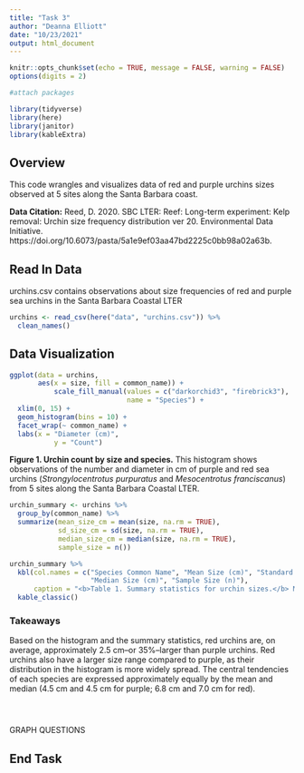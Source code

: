 ```yaml
---
title: "Task 3"
author: "Deanna Elliott"
date: "10/23/2021"
output: html_document
---
```


```r
knitr::opts_chunk$set(echo = TRUE, message = FALSE, warning = FALSE)
options(digits = 2)

#attach packages

library(tidyverse)
library(here)
library(janitor)
library(kableExtra)
```

## Overview ##

This code wrangles and visualizes data of red and purple urchins sizes observed at 5 sites along the Santa Barbara coast.

**Data Citation:** Reed, D. 2020. SBC LTER: Reef: Long-term experiment: Kelp removal: Urchin size frequency distribution ver 20. Environmental Data Initiative. https://doi.org/10.6073/pasta/5a1e9ef03aa47bd2225c0bb98a02a63b. 

## Read In Data ##

urchins.csv contains observations about size frequencies of red and purple sea urchins in the Santa Barbara Coastal LTER

```r

urchins <- read_csv(here("data", "urchins.csv")) %>% 
  clean_names()
```

## Data Visualization ##

```r

ggplot(data = urchins,
       aes(x = size, fill = common_name)) +
           scale_fill_manual(values = c("darkorchid3", "firebrick3"),
                             name = "Species") +
  xlim(0, 15) +
  geom_histogram(bins = 10) +
  facet_wrap(~ common_name) +
  labs(x = "Diameter (cm)",
           y = "Count")
```

**Figure 1. Urchin count by size and species.** This histogram shows observations of the number and diameter in cm of purple and red sea urchins (*Strongylocentrotus purpuratus* and *Mesocentrotus franciscanus*) from 5 sites along the Santa Barbara Coastal LTER.


```r

urchin_summary <- urchins %>% 
  group_by(common_name) %>% 
  summarize(mean_size_cm = mean(size, na.rm = TRUE), 
            sd_size_cm = sd(size, na.rm = TRUE),
            median_size_cm = median(size, na.rm = TRUE),
            sample_size = n())

urchin_summary %>% 
  kbl(col.names = c("Species Common Name", "Mean Size (cm)", "Standard Deviation (cm)",
                    "Median Size (cm)", "Sample Size (n)"),
      caption = "<b>Table 1. Summary statistics for urchin sizes.</b> Mean, standard deviation, and median in cm and sample size of purple and red sea  urchins (<i>Strongylocentrotus purpuratus</i> and <i>Mesocentrotus franciscanus</i>) observed at Santa Barbara Coastal LTER.") %>% 
  kable_classic()
```

### Takeaways ###

Based on the histogram and the summary statistics, red urchins are, on average, approximately 2.5 cm--or 35%--larger than purple urchins. Red urchins also have a larger size range compared to purple, as their distribution in the histogram is more widely spread. The central tendencies of each species are expressed approximately equally by the mean and median (4.5 cm and 4.5 cm for purple; 6.8 cm and 7.0 cm for red).

```r

```

```r

```

```r

```

GRAPH QUESTIONS

## End Task ##